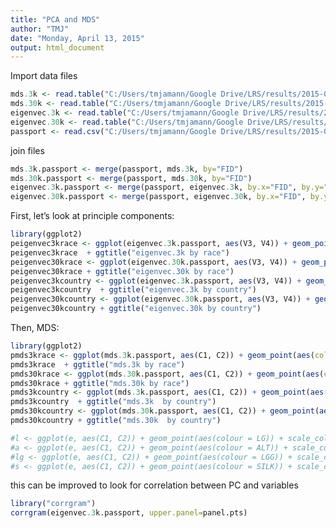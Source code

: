 ---
title: "PCA and MDS"
author: "TMJ"
date: "Monday, April 13, 2015"
output: html_document
---

Import data files

```{r, echo=FALSE}
mds.3k <- read.table("C:/Users/tmjamann/Google Drive/LRS/results/2015-04-13/plink.3k.mds", header=TRUE, quote="\"")
mds.30k <- read.table("C:/Users/tmjamann/Google Drive/LRS/results/2015-04-13/plink.30k.mds", header=TRUE, quote="\"")
eigenvec.3k <- read.table("C:/Users/tmjamann/Google Drive/LRS/results/2015-04-13/plink.eigenvec.3k", quote="\"")
eigenvec.30k <- read.table("C:/Users/tmjamann/Google Drive/LRS/results/2015-04-13/plink.eigenvec.30k", quote="\"")
passport <- read.csv("C:/Users/tmjamann/Google Drive/LRS/results/2015-04-13/passport.csv")

```
join files

```{r, echo=FALSE}
mds.3k.passport <- merge(passport, mds.3k, by="FID")
mds.30k.passport <- merge(passport, mds.30k, by="FID")
eigenvec.3k.passport <- merge(passport, eigenvec.3k, by.x="FID", by.y="V1")
eigenvec.30k.passport <- merge(passport, eigenvec.30k, by.x="FID", by.y="V1")
```

First, let's look at principle components:

```{r, echo=FALSE}
library(ggplot2)
peigenvec3krace <- ggplot(eigenvec.3k.passport, aes(V3, V4)) + geom_point(aes(colour = race))
peigenvec3krace  + ggtitle("eigenvec.3k by race")
peigenvec30krace <- ggplot(eigenvec.30k.passport, aes(V3, V4)) + geom_point(aes(colour = race))
peigenvec30krace + ggtitle("eigenvec.30k by race")
peigenvec3kcountry <- ggplot(eigenvec.3k.passport, aes(V3, V4)) + geom_point(aes(colour = country))
peigenvec3kcountry  + ggtitle("eigenvec.3k by country")
peigenvec30kcountry <- ggplot(eigenvec.30k.passport, aes(V3, V4)) + geom_point(aes(colour = country))
peigenvec30kcountry + ggtitle("eigenvec.30k by country")
```

Then, MDS:

```{r, echo=FALSE}
library(ggplot2)
pmds3krace <- ggplot(mds.3k.passport, aes(C1, C2)) + geom_point(aes(colour = race))
pmds3krace  + ggtitle("mds.3k by race")
pmds30krace <- ggplot(mds.30k.passport, aes(C1, C2)) + geom_point(aes(colour = race))
pmds30krace + ggtitle("mds.30k by race")
pmds3kcountry <- ggplot(mds.3k.passport, aes(C1, C2)) + geom_point(aes(colour = country))
pmds3kcountry  + ggtitle("mds.3k  by country")
pmds30kcountry <- ggplot(mds.30k.passport, aes(C1, C2)) + geom_point(aes(colour = country))
pmds30kcountry + ggtitle("mds.30k  by country")

#l <- ggplot(e, aes(C1, C2)) + geom_point(aes(colour = LG)) + scale_colour_gradient2(mid=("green"), low="black", high="purple")
#a <- ggplot(e, aes(C1, C2)) + geom_point(aes(colour = ALT)) + scale_colour_gradient2(mid=("orange"), high="blue")
#lg <- ggplot(e, aes(C1, C2)) + geom_point(aes(colour = LGG)) + scale_colour_gradient2()
#s <- ggplot(e, aes(C1, C2)) + geom_point(aes(colour = SILK)) + scale_colour_gradient2()
```


this can be improved to look for correlation between PC and variables
```{r}
library("corrgram")
corrgram(eigenvec.3k.passport, upper.panel=panel.pts)
```

